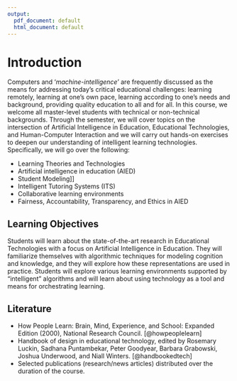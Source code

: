 ```yaml
---
output:
  pdf_document: default
  html_document: default
---
```

# Introduction {#intro}

Computers and '*machine-intelligence*' are frequently discussed as the means for addressing today's critical educational challenges: learning remotely, learning at one's own pace, learning according to one's needs and background, providing quality education to all and for all. In this course, we welcome all master-level students with technical or non-technical backgrounds. Through the semester, we will cover topics on the intersection of Artificial Intelligence in Education, Educational Technologies, and Human-Computer Interaction and we will carry out hands-on exercises to deepen our understanding of intelligent learning technologies. Specifically, we will go over the following:

- Learning Theories and Technologies
- Artificial intelligence in education (AIED)
- Student Modeling]]  
- Intelligent Tutoring Systems (ITS)
- Collaborative learning environments
- Fairness, Accountability, Transparency, and Ethics in AIED

## **Learning Objectives**
Students will learn about the state-of-the-art research in Educational Technologies with a focus on Artificial Intelligence in Education. They will familiarize themselves with algorithmic techniques for modeling cognition and knowledge, and they will explore how these representations are used in practice. Students will explore various learning environments supported by "intelligent" algorithms and will learn about using technology as a tool and means for orchestrating learning.

## **Literature**
- How People Learn: Brain, Mind, Experience, and School: Expanded Edition (2000), National Research Council. [@howpeoplelearn]  
- Handbook of design in educational technology, edited by Rosemary Luckin, Sadhana Puntambekar, Peter Goodyear, Barbara Grabowski, Joshua Underwood, and Niall Winters. [@handbookedtech]  
- Selected publications (research/news articles) distributed over the duration of the course.



